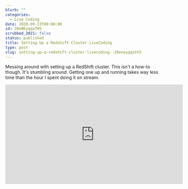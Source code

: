 ```yaml
---
blurb: ""
categories:
  - Live Coding
date: 2020-09-23T00:00:00
id: 20eNEyqqxTH5
scrubbed_2021: false
status: published
title: Setting Up a Redshift Cluster LiveCoding
type: post
slug: setting-up-a-redshift-cluster-livecoding--20eneyqqxth5
---
```


Messing around with setting up a RedShift cluster. This isn't a how-to though. It's stumbling around. Getting one up and running takes way less time than the hour I spent doing it on stream.

<iframe width="560" height="315" src="https://www.youtube.com/embed/1uVvsPvn_C4" frameborder="0" allow="accelerometer; autoplay; clipboard-write; encrypted-media; gyroscope; picture-in-picture" allowfullscreen></iframe>